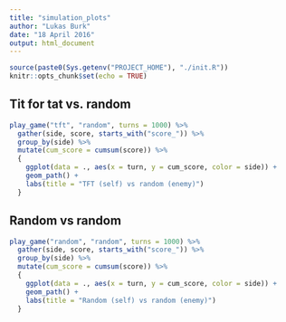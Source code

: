 ```yaml
---
title: "simulation_plots"
author: "Lukas Burk"
date: "18 April 2016"
output: html_document
---
```


```r
source(paste0(Sys.getenv("PROJECT_HOME"), "./init.R"))
knitr::opts_chunk$set(echo = TRUE)
```

## Tit for tat vs. random

```r
play_game("tft", "random", turns = 1000) %>%
  gather(side, score, starts_with("score_")) %>%
  group_by(side) %>%
  mutate(cum_score = cumsum(score)) %>%
  {
    ggplot(data = ., aes(x = turn, y = cum_score, color = side)) +
    geom_path() +
    labs(title = "TFT (self) vs random (enemy)")
  }
```

## Random vs random

```r
play_game("random", "random", turns = 1000) %>%
  gather(side, score, starts_with("score_")) %>%
  group_by(side) %>%
  mutate(cum_score = cumsum(score)) %>%
  {
    ggplot(data = ., aes(x = turn, y = cum_score, color = side)) +
    geom_path() +
    labs(title = "Random (self) vs random (enemy)")
  }
```


